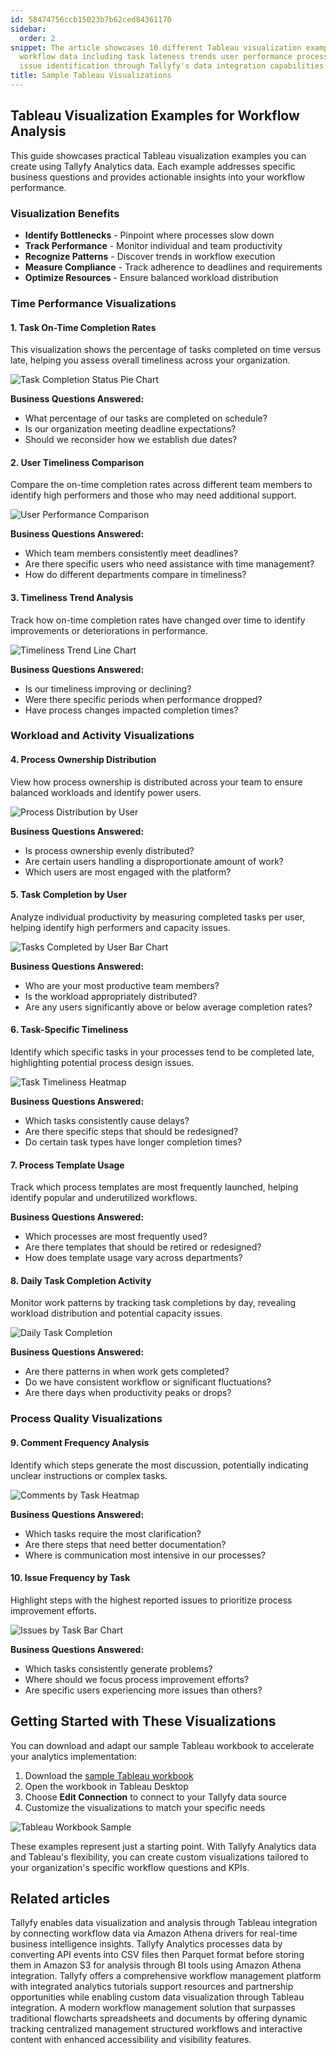 ```yaml
---
id: 58474756ccb15023b7b62ced84361170
sidebar:
  order: 2
snippet: The article showcases 10 different Tableau visualization examples for analyzing
  workflow data including task lateness trends user performance process tracking and
  issue identification through Tallyfy's data integration capabilities.
title: Sample Tableau Visualizations
---
```


## Tableau Visualization Examples for Workflow Analysis

This guide showcases practical Tableau visualization examples you can create using Tallyfy Analytics data. Each example addresses specific business questions and provides actionable insights into your workflow performance.

### Visualization Benefits

- **Identify Bottlenecks** - Pinpoint where processes slow down
- **Track Performance** - Monitor individual and team productivity
- **Recognize Patterns** - Discover trends in workflow execution
- **Measure Compliance** - Track adherence to deadlines and requirements
- **Optimize Resources** - Ensure balanced workload distribution

### Time Performance Visualizations

#### 1. Task On-Time Completion Rates

This visualization shows the percentage of tasks completed on time versus late, helping you assess overall timeliness across your organization.

![Task Completion Status Pie Chart](https://screenshots.tallyfy.com/tableau-samples-1.jpg)

**Business Questions Answered:**
- What percentage of our tasks are completed on schedule?
- Is our organization meeting deadline expectations?
- Should we reconsider how we establish due dates?

#### 2. User Timeliness Comparison

Compare the on-time completion rates across different team members to identify high performers and those who may need additional support.

![User Performance Comparison](https://screenshots.tallyfy.com/tableau-samples-2.jpg)

**Business Questions Answered:**
- Which team members consistently meet deadlines?
- Are there specific users who need assistance with time management?
- How do different departments compare in timeliness?

#### 3. Timeliness Trend Analysis

Track how on-time completion rates have changed over time to identify improvements or deteriorations in performance.

![Timeliness Trend Line Chart](https://screenshots.tallyfy.com/tableau-samples-3.jpg)

**Business Questions Answered:**
- Is our timeliness improving or declining?
- Were there specific periods when performance dropped?
- Have process changes impacted completion times?

### Workload and Activity Visualizations

#### 4. Process Ownership Distribution

View how process ownership is distributed across your team to ensure balanced workloads and identify power users.

![Process Distribution by User](https://screenshots.tallyfy.com/tableau-samples-4.jpg)

**Business Questions Answered:**
- Is process ownership evenly distributed?
- Are certain users handling a disproportionate amount of work?
- Which users are most engaged with the platform?

#### 5. Task Completion by User

Analyze individual productivity by measuring completed tasks per user, helping identify high performers and capacity issues.

![Tasks Completed by User Bar Chart](https://screenshots.tallyfy.com/tableau-samples-5.jpg)

**Business Questions Answered:**
- Who are your most productive team members?
- Is the workload appropriately distributed?
- Are any users significantly above or below average completion rates?

#### 6. Task-Specific Timeliness

Identify which specific tasks in your processes tend to be completed late, highlighting potential process design issues.

![Task Timeliness Heatmap](https://screenshots.tallyfy.com/tableau-samples-6.jpg)

**Business Questions Answered:**
- Which tasks consistently cause delays?
- Are there specific steps that should be redesigned?
- Do certain task types have longer completion times?

#### 7. Process Template Usage

Track which process templates are most frequently launched, helping identify popular and underutilized workflows.

**Business Questions Answered:**
- Which processes are most frequently used?
- Are there templates that should be retired or redesigned?
- How does template usage vary across departments?

#### 8. Daily Task Completion Activity

Monitor work patterns by tracking task completions by day, revealing workload distribution and potential capacity issues.

![Daily Task Completion](https://screenshots.tallyfy.com/tableau-samples-7.jpg)

**Business Questions Answered:**
- Are there patterns in when work gets completed?
- Do we have consistent workflow or significant fluctuations?
- Are there days when productivity peaks or drops?

### Process Quality Visualizations

#### 9. Comment Frequency Analysis

Identify which steps generate the most discussion, potentially indicating unclear instructions or complex tasks.

![Comments by Task Heatmap](https://screenshots.tallyfy.com/tableau-samples-8.jpg)

**Business Questions Answered:**
- Which tasks require the most clarification?
- Are there steps that need better documentation?
- Where is communication most intensive in our processes?

#### 10. Issue Frequency by Task

Highlight steps with the highest reported issues to prioritize process improvement efforts.

![Issues by Task Bar Chart](https://screenshots.tallyfy.com/tableau-samples-9.jpg)

**Business Questions Answered:**
- Which tasks consistently generate problems?
- Where should we focus process improvement efforts?
- Are specific users experiencing more issues than others?

## Getting Started with These Visualizations

You can download and adapt our sample Tableau workbook to accelerate your analytics implementation:

1. Download the [sample Tableau workbook](https://screenshots.tallyfy.com/SAMPLE-WORKBOOK---Athena.zip)
2. Open the workbook in Tableau Desktop
3. Choose **Edit Connection** to connect to your Tallyfy data source
4. Customize the visualizations to match your specific needs

![Tableau Workbook Sample](https://screenshots.tallyfy.com/tableau-samples-10.jpg)

These examples represent just a starting point. With Tallyfy Analytics data and Tableau's flexibility, you can create custom visualizations tailored to your organization's specific workflow questions and KPIs.


## Related articles
<CardGrid>
<LinkTitleCard header="<b>Analytics > Tableau</b>" href="/products/pro/integrations/analytics/tableau/" > Tallyfy enables data visualization and analysis through Tableau integration by connecting workflow data via Amazon Athena drivers for real-time business intelligence insights. </LinkTitleCard>
<LinkTitleCard header="<b>Analytics > How Tallyfy Analytics works</b>" href="/products/pro/integrations/analytics/how-does-tallyfy-analytics-process-my-data/" > Tallyfy Analytics processes data by converting API events into CSV files then Parquet format before storing them in Amazon S3 for analysis through BI tools using Amazon Athena integration. </LinkTitleCard>
<LinkTitleCard header="<b>Tutorials > Key Features</b>" href="/products/pro/tutorials/features/" > Tallyfy offers a comprehensive workflow management platform with integrated analytics tutorials support resources and partnership opportunities while enabling custom data visualization through Tableau integration. </LinkTitleCard>
<LinkTitleCard header="<b>Tracking And Tasks > Comparison with flowcharts and spreadsheets</b>" href="/products/pro/tracking-and-tasks/can-i-build-a-flowchart-in-tallyfy/" > A modern workflow management solution that surpasses traditional flowcharts spreadsheets and documents by offering dynamic tracking centralized management structured workflows and interactive content with enhanced accessibility and visibility features. </LinkTitleCard>
</CardGrid>
